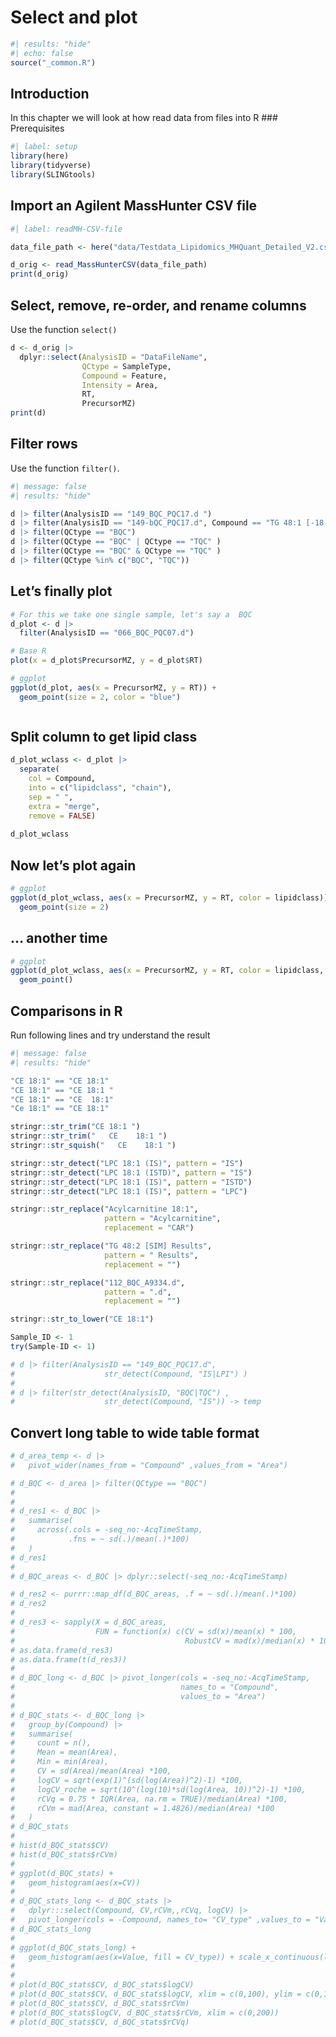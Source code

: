 # Select and plot

```{r}
#| results: "hide"
#| echo: false
source("_common.R")
```

## Introduction

In this chapter we will look at how read data from files into R \### Prerequisites

```{r}
#| label: setup
library(here)
library(tidyverse)
library(SLINGtools)
```

## Import an Agilent MassHunter CSV file

```{r}
#| label: readMH-CSV-file

data_file_path <- here("data/Testdata_Lipidomics_MHQuant_Detailed_V2.csv")

d_orig <- read_MassHunterCSV(data_file_path)
print(d_orig)
```

## Select, remove, re-order, and rename columns

Use the function `select()`

```{r select-rename-columns}

d <- d_orig |> 
  dplyr::select(AnalysisID = "DataFileName", 
                QCtype = SampleType,
                Compound = Feature, 
                Intensity = Area,
                RT,
                PrecursorMZ)
print(d)
```

## Filter rows

Use the function `filter()`.

```{r filter-tables}
#| message: false
#| results: "hide"

d |> filter(AnalysisID == "149_BQC_PQC17.d ")
d |> filter(AnalysisID == "149-bQC_PQC17.d", Compound == "TG 48:1 [-18:1]")
d |> filter(QCtype == "BQC")
d |> filter(QCtype == "BQC" | QCtype == "TQC" )
d |> filter(QCtype == "BQC" & QCtype == "TQC" )
d |> filter(QCtype %in% c("BQC", "TQC"))

```

## Let's finally plot

```{r}

# For this we take one single sample, let's say a  BQC
d_plot <- d |> 
  filter(AnalysisID == "066_BQC_PQC07.d")

# Base R
plot(x = d_plot$PrecursorMZ, y = d_plot$RT)

# ggplot
ggplot(d_plot, aes(x = PrecursorMZ, y = RT)) +
  geom_point(size = 2, color = "blue")



```

## Split column to get lipid class

```{r split-column}

d_plot_wclass <- d_plot |> 
  separate(
    col = Compound,
    into = c("lipidclass", "chain"), 
    sep = " ",
    extra = "merge", 
    remove = FALSE) 
    
d_plot_wclass
```

## Now let's plot again

```{r}
# ggplot
ggplot(d_plot_wclass, aes(x = PrecursorMZ, y = RT, color = lipidclass)) +
  geom_point(size = 2)

```

## ... another time

```{r}
# ggplot
ggplot(d_plot_wclass, aes(x = PrecursorMZ, y = RT, color = lipidclass, size = Intensity/10)) +
  geom_point()

```

## Comparisons in R

Run following lines and try understand the result

```{r}
#| message: false
#| results: "hide"

"CE 18:1" == "CE 18:1"
"CE 18:1" == "CE 18:1 "
"CE 18:1" == "CE  18:1"
"Ce 18:1" == "CE 18:1"

stringr::str_trim("CE 18:1 ")
stringr::str_trim("   CE    18:1 ")
stringr::str_squish("   CE    18:1 ")

stringr::str_detect("LPC 18:1 (IS)", pattern = "IS")
stringr::str_detect("LPC 18:1 (ISTD)", pattern = "IS")
stringr::str_detect("LPC 18:1 (IS)", pattern = "ISTD")
stringr::str_detect("LPC 18:1 (IS)", pattern = "LPC")

stringr::str_replace("Acylcarnitine 18:1", 
                     pattern = "Acylcarnitine",
                     replacement = "CAR")

stringr::str_replace("TG 48:2 [SIM] Results", 
                     pattern = " Results",
                     replacement = "")

stringr::str_replace("112_BQC_A9334.d", 
                     pattern = ".d",
                     replacement = "")

stringr::str_to_lower("CE 18:1")

Sample_ID <- 1
try(Sample-ID <- 1)

# d |> filter(AnalysisID == "149_BQC_PQC17.d", 
#                    str_detect(Compound, "IS|LPI") )
# 
# d |> filter(str_detect(AnalysisID, "BQC|TQC") , 
#                    str_detect(Compound, "IS")) -> temp

```

## Convert long table to wide table format

```{r convert-long-to-wide-table}
# d_area_temp <- d |> 
#   pivot_wider(names_from = "Compound" ,values_from = "Area")

```

```{r calulcate-column-stats}
# d_BQC <- d_area |> filter(QCtype == "BQC")
# 
# 
# d_res1 <- d_BQC |>
#   summarise(
#     across(.cols = -seq_no:-AcqTimeStamp,
#            .fns = ~ sd(.)/mean(.)*100)
#   )
# d_res1
# 
# d_BQC_areas <- d_BQC |> dplyr::select(-seq_no:-AcqTimeStamp)

# d_res2 <- purrr::map_df(d_BQC_areas, .f = ~ sd(.)/mean(.)*100)
# d_res2
# 
# d_res3 <- sapply(X = d_BQC_areas, 
#                  FUN = function(x) c(CV = sd(x)/mean(x) * 100,
#                                      RobustCV = mad(x)/median(x) * 100))
# as.data.frame(d_res3)
# as.data.frame(t(d_res3))
# 
# d_BQC_long <- d_BQC |> pivot_longer(cols = -seq_no:-AcqTimeStamp,
#                                     names_to = "Compound",
#                                     values_to = "Area")
# 
# d_BQC_stats <- d_BQC_long |> 
#   group_by(Compound) |> 
#   summarise(
#     count = n(),
#     Mean = mean(Area),
#     Min = min(Area),
#     CV = sd(Area)/mean(Area) *100,
#     logCV = sqrt(exp(1)^(sd(log(Area))^2)-1) *100,
#     logCV_roche = sqrt(10^(log(10)*sd(log(Area, 10))^2)-1) *100,
#     rCVq = 0.75 * IQR(Area, na.rm = TRUE)/median(Area) *100,
#     rCVm = mad(Area, constant = 1.4826)/median(Area) *100
#   )
# d_BQC_stats
# 
# hist(d_BQC_stats$CV)
# hist(d_BQC_stats$rCVm)
# 
# ggplot(d_BQC_stats) +
#   geom_histogram(aes(x=CV))
# 
# d_BQC_stats_long <- d_BQC_stats |>
#   dplyr:::select(Compound, CV,rCVm,,rCVq, logCV) |> 
#   pivot_longer(cols = -Compound, names_to= "CV_type" ,values_to = "Value")
# d_BQC_stats_long
# 
# ggplot(d_BQC_stats_long) +
#   geom_histogram(aes(x=Value, fill = CV_type)) + scale_x_continuous(limits = c(0,150)) + facet_wrap(~CV_type)
# 
# 
# plot(d_BQC_stats$CV, d_BQC_stats$logCV)
# plot(d_BQC_stats$CV, d_BQC_stats$logCV, xlim = c(0,100), ylim = c(0,100))
# plot(d_BQC_stats$CV, d_BQC_stats$rCVm)
# plot(d_BQC_stats$logCV, d_BQC_stats$rCVm, xlim = c(0,200))
# plot(d_BQC_stats$CV, d_BQC_stats$rCVq)
```

